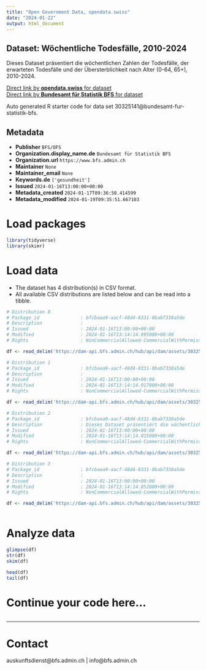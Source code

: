 ```yaml
---
title: "Open Government Data, opendata.swiss"
date: "2024-01-22"
output: html_document
---
```


## Dataset: Wöchentliche Todesfälle, 2010-2024

Dieses Dataset präsentiert die wöchentlichen Zahlen der Todesfälle, der erwarteten Todesfälle und der Übersterblichkeit nach Alter (0-64, 65+), 2010-2024.

[Direct link by **opendata.swiss** for dataset](https://opendata.swiss/de/dataset/wochentliche-todesfalle-2010-2024)<br>
[Direct link by **Bundesamt für Statistik BFS** for dataset](https://www.bfs.admin.ch/asset/de/ts-d-14.03.04.03-wr)

Auto generated R starter code for data set 30325141@bundesamt-fur-statistik-bfs.

## Metadata

- **Publisher** `BFS/OFS`
- **Organization.display_name.de** `Bundesamt für Statistik BFS`
- **Organization.url** `https://www.bfs.admin.ch`
- **Maintainer** `None`
- **Maintainer_email** `None`
- **Keywords.de** `['gesundheit']`
- **Issued** `2024-01-16T13:00:00+00:00`
- **Metadata_created** `2024-01-17T09:36:50.414599`
- **Metadata_modified** `2024-01-19T09:35:51.667103`


# Load packages

```r

library(tidyverse)
library(skimr)

```

# Load data

-   The dataset has 4 distribution(s) in CSV format.
-   All available CSV distributions are listed below and can be read into a tibble.

```r

# Distribution 0
# Package_id               : bfcbaea9-aacf-48d4-8331-0bab7338a5de
# Description              : 
# Issued                   : 2024-01-16T13:00:00+00:00
# Modified                 : 2024-01-16T13:14:14.095000+00:00
# Rights                   : NonCommercialAllowed-CommercialWithPermission-ReferenceRequired

df <- read_delim('https://dam-api.bfs.admin.ch/hub/api/dam/assets/30325151/master')

# Distribution 1
# Package_id               : bfcbaea9-aacf-48d4-8331-0bab7338a5de
# Description              : 
# Issued                   : 2024-01-16T13:00:00+00:00
# Modified                 : 2024-01-16T13:14:14.017000+00:00
# Rights                   : NonCommercialAllowed-CommercialWithPermission-ReferenceRequired

df <- read_delim('https://dam-api.bfs.admin.ch/hub/api/dam/assets/30325156/master')

# Distribution 2
# Package_id               : bfcbaea9-aacf-48d4-8331-0bab7338a5de
# Description              : Dieses Dataset präsentiert die wöchentlichen Zahlen der Todesfälle, der erwarteten Todesfälle und der Übersterblichkeit nach Alter (0-64, 65+), 2010-2024.
# Issued                   : 2024-01-16T13:00:00+00:00
# Modified                 : 2024-01-16T13:14:14.015000+00:00
# Rights                   : NonCommercialAllowed-CommercialWithPermission-ReferenceRequired

df <- read_delim('https://dam-api.bfs.admin.ch/hub/api/dam/assets/30325162/master')

# Distribution 3
# Package_id               : bfcbaea9-aacf-48d4-8331-0bab7338a5de
# Description              : 
# Issued                   : 2024-01-16T13:00:00+00:00
# Modified                 : 2024-01-16T13:14:14.052000+00:00
# Rights                   : NonCommercialAllowed-CommercialWithPermission-ReferenceRequired

df <- read_delim('https://dam-api.bfs.admin.ch/hub/api/dam/assets/30325165/master')



```

# Analyze data

```r

glimpse(df)
str(df)
skim(df)

head(df)
tail(df)

```

# Continue your code here...

```r

```

------------------------------------------------------------------------

# Contact

auskunftsdienst@bfs.admin.ch | info@bfs.admin.ch

